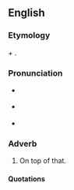 ==English==

===Etymology===
{{term|there|There|lang=en}} ''+'' {{term|atop|lang=en}}.

===Pronunciation===
* {{a|RP}} {{IPA|/ˌðɛəˈtɒp/}}
* {{a|US}} {{IPA|/ˌðɛ.rəˈtɒp/}}
* {{hyphenation|there|a|top}}

===Adverb===
{{en-adv|-}}

# {{context|chiefly|in|_|patents}} On top of that.

====Quotations====
{{seecites}}